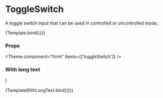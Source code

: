 
<Meta title="Components/Form/primitive/ToggleSwitch" component={ToggleSwitch} />

# ToggleSwitch

A toggle switch input that can be used in controlled or uncontrolled mode.


<Canvas>
  <Story
    name="Default"
    args={{
      name: 'name',
      label: 'Airplane mode',
    }}
    argTypes={{
      disabled: { type: 'boolean' },
      required: { type: 'boolean' },
    }}
  >
    {Template.bind({})}
  </Story>
</Canvas>

### Props

<ArgsTable story="Default" />



<Theme component="form" items={['toggleSwitch']} />

### With long text

  <ToggleSwitch
    name="toggleswitch-w-long-text"
    label="This toggle switch has a very long text to show the behavior of a line break within the toggle switch component. Adjust the width of the window to see the positioning of the elements within the component."
  />
)

<Canvas>
  <Story name="With long text">{TemplateWithLongText.bind({})}</Story>
</Canvas>
